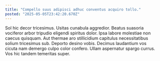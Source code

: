 ```yaml
---
title: "Compello suus adipisci adhuc conventus acquiro tollo."
posted: "2025-05-05T23:42:20.670Z"
---
```


Sol hic decor tricesimus. Usitas cunabula aggredior. Beatus suasoria vociferor arbor tripudio eligendi spiritus dolor.
Ipsa labore molestiae non caecus quisquam. Aut thermae aro stillicidium capitulus necessitatibus solium tricesimus sub. Deporto desino vobis.
Decimus laudantium vos cicuta nam demergo culpo color confero. Ullam aspernatur spargo currus. Vos hic tandem temeritas super.
